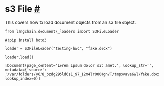  s3 File
 [#](#s3-file "Permalink to this headline")
=====================================================
 This covers how to load document objects from an s3 file object.
```
from langchain.document\_loaders import S3FileLoader
```
```
#!pip install boto3
```
```
loader = S3FileLoader("testing-hwc", "fake.docx")
```
```
loader.load()
```
```
[Document(page_content='Lorem ipsum dolor sit amet.', lookup_str='', metadata={'source': '/var/folders/y6/8_bzdg295ld6s1_97_12m4lr0000gn/T/tmpxvave6wl/fake.docx'}, lookup_index=0)]
```